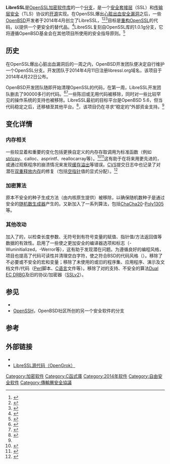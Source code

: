 {{noteTA
|G1=IT
|G2=FL
}}
{{Infobox software
| name                   = LibreSSL
| logo                   = LibreSSL logo as of 2014-04-22.png
| logo_size              = 170px
| alt                    = 白色背景上的黑色Comic Sans字体LibreSSL单词
| screenshot             =
| caption                =
| developer              = [[OpenBSD|OpenBSD]]项目组
| released               = 2.0.0 / {{Start date and age|2014|07|11|df=yes}}
| repo                   = {{URL|https://github.com/libressl-portable/portable}}
| operating_system       = [[OpenBSD|OpenBSD]]、[[FreeBSD|FreeBSD]]、[[NetBSD|NetBSD]]、[[Linux|Linux]]、[[HP-UX|HP-UX]]、[[Solaris|Solaris]]、[[OS_X|OS X]]、[[Windows|Windows]] and others<ref>{{cite web|title=LibreSSL Releases|url=http://www.libressl.org/releases.html|accessdate=2018-02-14|archive-date=2021-01-28|archive-url=https://web.archive.org/web/20210128013712/https://www.libressl.org/releases.html|dead-url=no}}</ref>
| status = 進行中
| programming_language   = [[C语言|C语言]]、[[汇编语言|汇编]]
| genre                  = [[函式庫|安全性加密函式庫]]
| license                = [[Apache许可证|Apache许可证]]1.0<br>原版[[BSD许可证|BSD许可证]]<br>[[ISC許可證|ISC許可證]]<br>部份為[[公有领域|公有领域]]
}}

'''LibreSSL'''是[[OpenSSL|OpenSSL]][[密码学|加密]][[函式庫|软件库]]的一个[[复刻_(软件工程)|分支]]，是一个[[安全套接层|安全套接层]]（SSL）和[[传输层安全|传输层安全]]（TLS）协议的[[开放源代码|开源]]实现。在OpenSSL爆出[[心脏出血漏洞|心脏出血]][[计算机安全隐患|安全漏洞]]之后，一些[[OpenBSD|OpenBSD]]开发者于2014年4月创立了LibreSSL，<ref>{{cite web |url=http://www.tedunangst.com/flak/post/origins-of-libressl |title=Origins of libressl |first=Ted |last=Unangst |work=flak |date=2014-04-22 |accessdate=2014-04-24 |archive-date=2014-04-24 |archive-url=https://web.archive.org/web/20140424125844/http://www.tedunangst.com/flak/post/origins-of-libressl |dead-url=no }}</ref><ref>{{Cite web |url=http://www.eweek.com/security/after-heartbleed-openssl-is-forked-into-libressl.html |title=After Heartbleed, OpenSSL Is Forked Into LibreSSL |first=Sean Michael |last=Kemer |work={{link-en|eWeek|eWeek}} |date=2014-04-22 |accessdate=2014-04-24 }}{{Dead link}}</ref><ref>{{cite web|title=Not Just a Cleanup Any More: LibreSSL Project Announced|url=http://it.slashdot.org/story/14/04/22/1240247/not-just-a-cleanup-any-more-libressl-project-announced|publisher=[[Slashdot|Slashdot]]|accessdate=2014-04-24|date=2014-04-22|archive-date=2014-04-24|archive-url=https://web.archive.org/web/20140424142257/http://it.slashdot.org/story/14/04/22/1240247/not-just-a-cleanup-any-more-libressl-project-announced|dead-url=no}}</ref>目标是[[代码重构|重构]]OpenSSL的代码，以提供一个更安全的替代品。<ref>{{cite web |url=http://www.osnews.com/story/27689/OpenBSD_forks_prunes_fixes_OpenSSL |title=OpenBSD forks, prunes, fixes OpenSSL |first=Thom |last=Holwerda |work={{link-en|OSNews|OSNews}} |date=2014-04-23 |accessdate=2014-04-24 |archive-date=2018-03-04 |archive-url=https://web.archive.org/web/20180304054754/http://www.osnews.com/story/27689/OpenBSD_forks_prunes_fixes_OpenSSL |dead-url=no }}</ref>LibreSSL复刻自OpenSSL库的1.0.1g分支，它将遵循OpenBSD基金会在其他项目所使用的安全指导原则。<ref name="fork">{{cite web |url=http://www.undeadly.org/cgi?action=article&sid=20140415093252 |title=OpenBSD has started a massive strip-down and cleanup of OpenSSL |first=Peter |last=Hessler |work={{link-en|OpenBSD Journal|OpenBSD Journal}} |date=2014-04-15 |accessdate=2014-04-24 |archive-date=2020-12-03 |archive-url=https://web.archive.org/web/20201203152737/https://undeadly.org/cgi?action=article&sid=20140415093252 |dead-url=no }}</ref>

== 历史 ==

在OpenSSL爆出心脏出血漏洞后的一周之内，OpenBSD开发团队便决定自行维护一个OpenSSL分支。开发团队于2014年4月11日注册libressl.org域名，该项目于2014年4月22日公布。

OpenBSD开发团队随即开始清理OpenSSL的代码，在第一周，LibreSSL开发团队删去了90000多行的代码。<ref>{{cite web |url=http://www.zdnet.com/openbsd-forks-prunes-fixes-openssl-7000028613/ |title=OpenBSD forks, prunes, fixes OpenSSL |first=Larry |last=Seltzer |work=Zero Day |publisher=[[ZDNet|ZDNet]] |date=2014-04-21 |accessdate=2014-04-21 |archive-date=2014-04-21 |archive-url=https://web.archive.org/web/20140421235922/http://www.zdnet.com/openbsd-forks-prunes-fixes-openssl-7000028613/ |dead-url=no }}</ref><ref name=brodkin20140422>{{cite web |url=http://arstechnica.com/information-technology/2014/04/openssl-code-beyond-repair-claims-creator-of-libressl-fork/ |title=OpenSSL code beyond repair, claims creator of "LibreSSL" fork |first=Jon |last=Brodkin |work=[[Ars_Technica|Ars Technica]] |date=2014-04-22 |accessdate=2014-04-24 |archive-date=2014-08-19 |archive-url=https://web.archive.org/web/20140819033404/http://arstechnica.com/information-technology/2014/04/openssl-code-beyond-repair-claims-creator-of-libressl-fork/ |dead-url=no }}</ref>一些陈旧或无用代码被移除，同时对一些比较罕见的操作系统的支持也被移除。LibreSSL最初的目标平台是OpenBSD 5.6，但当代码稳定之后，还移植至其他平台。<ref name=pcpro>{{cite web |url=http://www.pcpro.co.uk/news/security/388309/heartbleed-libressl-scrubs-irresponsible-openssl-code |title=Heartbleed: LibreSSL scrubs "irresponsible" OpenSSL code |first=Jane |last=McCallion |work={{link-en|PC Pro|PC Pro}} |date=2014-04-22 |accessdate=2014-04-23 |archive-url=https://web.archive.org/web/20140626092314/http://www.pcpro.co.uk/news/security/388309/heartbleed-libressl-scrubs-irresponsible-openssl-code |archive-date=2014-06-26 |dead-url=yes }}</ref>{{As of|2014|04}}，该项目仍在寻求“稳定的”外部资金支持。<ref name=brodkin20140422/>

== 变化详情 ==

=== 内存相关 ===

一些较显着和重要的变化包括更换自定义的内存存取调用为标准函数（例如[[strlcpy|strlcpy]]、calloc、asprintf、reallocarray等）。<ref name="valhalla1wk">{{cite web|url=http://opensslrampage.org/post/83631316689/a-quick-recap-over-the-last-week|work=OpenSSL Valhalla Rampage|title=A quick recap over the last week|date=2014-04-23|accessdate=2014-04-30|last=Orr|first=William|archive-date=2014-04-29|archive-url=https://web.archive.org/web/20140429135152/http://opensslrampage.org/post/83631316689/a-quick-recap-over-the-last-week|dead-url=no}}{{self-published inline|date=May 2014}}</ref><ref name="libsslcallc">{{cite web|url=http://freshbsd.org/search?project=openbsd&q=libssl+calloc|title=OpenBSD LibreSSL CVS Calloc Commits|accessdate=2014-05-02|archive-date=2019-02-17|archive-url=https://web.archive.org/web/20190217011929/http://freshbsd.org/search?project=openbsd&q=libssl+calloc|dead-url=no}}</ref>这有助于在将来用更先进的{{link-en|内存调试器|Memory_debugger}}，或通过观察程序的崩溃情况来发现[[缓存溢出|缓存溢出]]等错误。[[协作版本系统|CVS]]提交日志中也记录了对潜在[[C语言的动态内存分配#常见错误|双重释放内存]]的修复（包括[[空指针|空指针]]值的显式分配）。<ref name="libssldouble">{{cite web|url=http://freshbsd.org/search?project=openbsd&q=libssl+double+free|title=OpenBSD LibreSSL CVS Double Free Commits|accessdate=2014-05-02|archive-date=2019-02-17|archive-url=https://web.archive.org/web/20190217011930/http://freshbsd.org/search?project=openbsd&q=libssl+double+free|dead-url=no}}</ref>

=== 加密算法 ===

原本不安全的种子生成方法（由内核原生提供）被移除，以确保随机数种子是通过安全的[[随机数生成器|随机数生成器]]产生的。又新加入了一系列算法，包括[[ChaCha20|ChaCha20]]-[[Poly1305|Poly1305]]等。

=== 其他改动 ===

加入了的{{link-en|完整性检查|Sanity_check#Software development}}，以检查长度参数、无符号到有符号变量的赋值、指针值/方法返回值等数据的有效性。启用了一些使之更加安全的编译器选项和标志（-Wuninitialized，-Werror等），这有助于发现潜在问题。为遵循良好的编程风格，项目也提高了代码可读性并清理空白字符，使之符合BSD的代码风格（{{link-en|KNF|Kernel Normal Form}}）。移除了不必要或不安全的宏和变量；移除了未使用的或旧的程序集、应用程序、演示及文档文件/代码（[[Perl|Perl]]脚本、[[C语言|C语言]]文件等）。移除了对{{link-en|FIPS 140-2|FIPS_140-2}}的支持、不安全的算法[[Dual_EC_DRBG|Dual EC DRBG]]及旧的协议/加密器（[[安全套接层|SSLv2]]）。{{Portal|自由软件}}

== 参见 ==
* {{link-en|TLS实现比较|Comparison of TLS implementations}}
* [[OpenSSH|OpenSSH]]，OpenBSD社区所创的另一个安全软件的分支

== 参考 ==
{{Reflist|30em}}

== 外部链接 ==
* {{official website|http://www.libressl.org/}}
* [https://web.archive.org/web/20140424095911/http://bxr.su/OpenBSD/lib/libssl/src/ssl/ LibreSSL源代码（OpenGrok）]

{{OpenBSD}}
{{加密软件}}
{{TLS和SSL}}

[[Category:加密软件|Category:加密软件]]
[[Category:C函式庫|Category:C函式庫]]
[[Category:2014年软件|Category:2014年软件]]
[[Category:自由安全软件|Category:自由安全软件]]
[[Category:傳輸層安全協議|Category:傳輸層安全協議]]